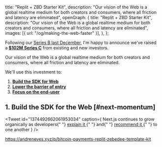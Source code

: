   title: "Replit + ZBD Starter Kit",
  description:
    "Our vision of the Web is a global realtime medium for both creators and consumers, where all friction and latency are eliminated",
  openGraph: {
    title: "Replit + ZBD Starter Kit",
    description:
      "Our vision of the Web is a global realtime medium for both creators and consumers, where all friction and latency are eliminated",
    images: [{ url: "/og/making-the-web-faster" }],
  },
};

Following our [Series B last December](/2020/next-for-vercel), I'm happy to announce we've raised a [**$102M Series C**](https://techcrunch.com/2021/06/23/vercel-raises-102m-series-c-for-its-next-js-based-front-end-development-platform) from existing and new investors.

Our vision of the Web is a global realtime medium for both creators and consumers,
where all friction and latency are eliminated.

We'll use this investment to:

1. [**Build the SDK for Web**](#next-momentum)
2. [**Lower the barrier of entry**](#realtime)
3. [**Focus on the end-user**](#real)

## 1. Build the SDK for the Web [#next-momentum]

<Tweet
  id="1374492662061953034"
  caption={
    <span>
      Next.js continues to grow organically as developers{" "}
      <a href="https://twitter.com/vincentchw/status/1392775589094838277">
        explain it
      </a>{" "}
      and{" "}
      <a href="https://twitter.com/vadim_kravcenko/status/1401937274972037122">
        recommend it
      </a>{" "}
      to one another
    </span>
  }
/>

https://andreneves.xyz/p/bitcoin-payments-replit-zebedee-template-kit
